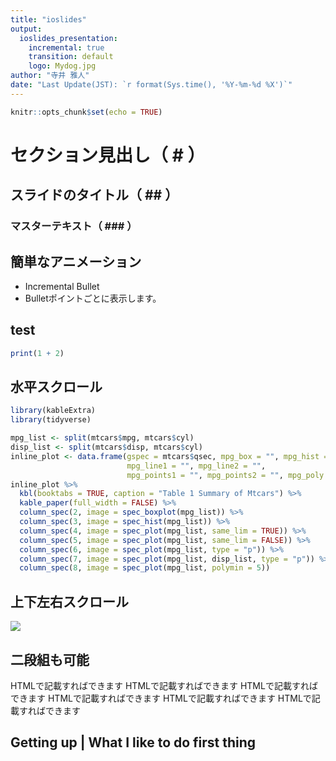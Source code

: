 ```yaml
---
title: "ioslides"
output:
  ioslides_presentation:
    incremental: true
    transition: default
    logo: Mydog.jpg
author: "寺井 雅人"
date: "Last Update(JST): `r format(Sys.time(), '%Y-%m-%d %X')`"
---
```


```r
knitr::opts_chunk$set(echo = TRUE)
```

```{=html}         
<style>
  slides > slide {
    overflow-x: auto !important;
    overflow-y: auto !important;
}
</style>
```

# セクション見出し（ # ）

## スライドのタイトル（ ## ）

### マスターテキスト（ ### ）

## 簡単なアニメーション
- Incremental Bullet
- Bulletポイントごとに表示します。

## test
```r
print(1 + 2)
```


## 水平スクロール

```r
library(kableExtra)
library(tidyverse)

mpg_list <- split(mtcars$mpg, mtcars$cyl)
disp_list <- split(mtcars$disp, mtcars$cyl)
inline_plot <- data.frame(gspec = mtcars$qsec, mpg_box = "", mpg_hist = "",
                          mpg_line1 = "", mpg_line2 = "",
                          mpg_points1 = "", mpg_points2 = "", mpg_poly = "")
inline_plot %>%
  kbl(booktabs = TRUE, caption = "Table 1 Summary of Mtcars") %>%
  kable_paper(full_width = FALSE) %>%
  column_spec(2, image = spec_boxplot(mpg_list)) %>%
  column_spec(3, image = spec_hist(mpg_list)) %>%
  column_spec(4, image = spec_plot(mpg_list, same_lim = TRUE)) %>%
  column_spec(5, image = spec_plot(mpg_list, same_lim = FALSE)) %>%
  column_spec(6, image = spec_plot(mpg_list, type = "p")) %>%
  column_spec(7, image = spec_plot(mpg_list, disp_list, type = "p")) %>%
  column_spec(8, image = spec_plot(mpg_list, polymin = 5))

```


## 上下左右スクロール
![](C:/Users/terai-masato/Documents/ioslides_JapanR_2024/mydog.jpg)

## 二段組も可能
<div class="columns-2">
HTMLで記載すればできます
HTMLで記載すればできます
HTMLで記載すればできます
HTMLで記載すればできます
HTMLで記載すればできます
HTMLで記載すればできます
</div>


## Getting up | What I like to do first thing